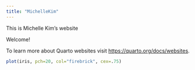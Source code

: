 ```yaml
---
title: "MichelleKim"
---
```


This is Michelle Kim's website

Welcome!

To learn more about Quarto websites visit <https://quarto.org/docs/websites>.

```r
plot(iris, pch=20, col="firebrick", cex=.75)
```
